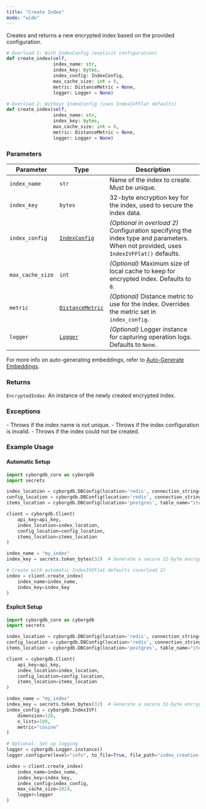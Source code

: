 ```yaml
---
title: "Create Index"
mode: "wide"
---
```


Creates and returns a new encrypted index based on the provided configuration.

```python
# Overload 1: With IndexConfig (explicit configuration)
def create_index(self,
                 index_name: str,
                 index_key: bytes,
                 index_config: IndexConfig,
                 max_cache_size: int = 0,
                 metric: DistanceMetric = None,
                 logger: Logger = None)

# Overload 2: Without IndexConfig (uses IndexIVFFlat defaults)
def create_index(self,
                 index_name: str,
                 index_key: bytes,
                 max_cache_size: int = 0,
                 metric: DistanceMetric = None,
                 logger: Logger = None)
```

### Parameters

| Parameter | Type | Description |
|---------------|--------------------|----------------------------------------------------------------------------------------|
| `index_name` | `str` | Name of the index to create. Must be unique. |
| `index_key` | `bytes` | 32-byte encryption key for the index, used to secure the index data. |
| `index_config` | [`IndexConfig`](../types#indexconfig) | _(Optional in overload 2)_ Configuration specifying the index type and parameters. When not provided, uses `IndexIVFFlat()` defaults. |
| `max_cache_size` | `int` | _(Optional)_ Maximum size of local cache to keep for encrypted index. Defaults to `0`. |
| `metric` | [`DistanceMetric`](../types#distancemetric) | _(Optional)_ Distance metric to use for the index. Overrides the metric set in `index_config`. |
| `logger` | [`Logger`](./logger) | _(Optional)_ Logger instance for capturing operation logs. Defaults to `None`. |

<Note>For more info on auto-generating embeddings, refer to [Auto-Generate Embeddings](../../guides/data-operations/add-items#automatic-embedding-generation).</Note>

### Returns

`EncryptedIndex`: An instance of the newly created encrypted index.

### Exceptions

<AccordionGroup>
    <Accordion title="ValueError">
        - Throws if the index name is not unique.
        - Throws if the index configuration is invalid.
    </Accordion>
    <Accordion title="RuntimeError">
        - Throws if the index could not be created.
    </Accordion>
</AccordionGroup>

### Example Usage

#### Automatic Setup

```python
import cyborgdb_core as cyborgdb
import secrets

index_location = cyborgdb.DBConfig(location='redis', connection_string="redis://localhost")
config_location = cyborgdb.DBConfig(location='redis', connection_string="redis://localhost")
items_location = cyborgdb.DBConfig(location='postgres', table_name="items", connection_string="host=localhost dbname=postgres")

client = cyborgdb.Client(
    api_key=api_key,
    index_location=index_location, 
    config_location=config_location, 
    items_location=items_location
)

index_name = "my_index"
index_key = secrets.token_bytes(32)  # Generate a secure 32-byte encryption key

# Create with automatic IndexIVFFlat defaults (overload 2)
index = client.create_index(
    index_name=index_name, 
    index_key=index_key
)
```

#### Explicit Setup

```python
import cyborgdb_core as cyborgdb
import secrets

index_location = cyborgdb.DBConfig(location='redis', connection_string="redis://localhost")
config_location = cyborgdb.DBConfig(location='redis', connection_string="redis://localhost")
items_location = cyborgdb.DBConfig(location='postgres', table_name="items", connection_string="host=localhost dbname=postgres")

client = cyborgdb.Client(
    api_key=api_key, 
    index_location=index_location, 
    config_location=config_location, 
    items_location=items_location
)

index_name = "my_index"
index_key = secrets.token_bytes(32)  # Generate a secure 32-byte encryption key
index_config = cyborgdb.IndexIVF(
    dimension=128,
    n_lists=100,
    metric="cosine"
)

# Optional: Set up logging
logger = cyborgdb.Logger.instance()
logger.configure(level="info", to_file=True, file_path="index_creation.log")

index = client.create_index(
    index_name=index_name, 
    index_key=index_key, 
    index_config=index_config,
    max_cache_size=1024,
    logger=logger
)
```